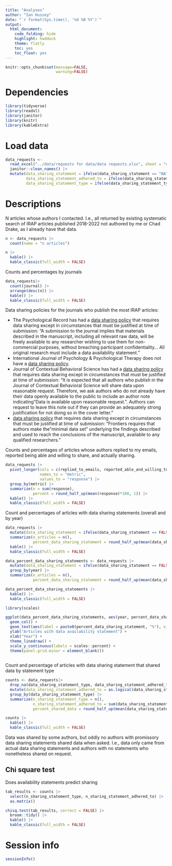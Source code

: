 ```yaml
---
title: "Analyses"
author: "Ian Hussey"
date: "`r format(Sys.time(), '%d %B %Y')`"
output:
  html_document:
    code_folding: hide
    highlight: haddock
    theme: flatly
    toc: yes
    toc_float: yes
---
```


```r
knitr::opts_chunk$set(message=FALSE,
                      warning=FALSE)
```

# Dependencies

```r

library(tidyverse)
library(readxl)
library(janitor)
library(knitr)
library(kableExtra)

```

# Load data

```r

data_requests <- 
  read_excel("../data/requests for data/data requests.xlsx", sheet = "contacted") |>
  janitor::clean_names() |>
  mutate(data_sharing_statement = ifelse(data_sharing_statement == "NA", NA, data_sharing_statement),
         data_sharing_statement_adhered_to = ifelse(data_sharing_statement_adhered_to == "NA", NA, data_sharing_statement_adhered_to),
         data_sharing_statement_type = ifelse(data_sharing_statement_type == "NA", NA, data_sharing_statement_type))

```

# Descriptions

N articles whose authors I contacted. I.e., all returned by existing systematic search of IRAP articles published 2018-2022 not authored by me or Chad Drake, as I already have that data.

```r

n <- data_requests |>
  count(name = "n articles")

n |>
  kable() |>
  kable_classic(full_width = FALSE)

```

Counts and percentages by journals

```r

data_requests|>
  count(journal) |>
  arrange(desc(n)) |>
  kable() |>
  kable_classic(full_width = FALSE)

```

Data sharing policies for the journals who publish the most IRAP articles:

- The Psychological Record has had a [data sharing policy](https://www.springer.com/journal/40732/submission-guidelines#Instructions%20for%20Authors_Research%20Data%20Policy%20and%20Data%20Availability%20Statements) that requires data sharing except in circumstances that must be justified at time of submission: "A submission to the journal implies that materials described in the manuscript, including all relevant raw data, will be freely available to any researcher wishing to use them for non-commercial purposes, without breaching participant confidentiality... All original research must include a data availability statement."
- International Journal of Psychology & Psychological Therapy	does not have a [data sharing policy](https://www.ijpsy.com/normas.html). 
- Journal of Contextual Behavioral Science has had a [data sharing policy](https://www.elsevier.com/journals/journal-of-contextual-behavioral-science/2212-1447/guide-for-authors) that requires data sharing except in circumstances that must be justified at time of submission: "It is expected that all authors who publish in the Journal of Contextual Behavioral Science will share data upon reasonable request. Therefore, we ask authors who do not already have their data openly available to the public to include an author note indicating "Data is available upon reasonable request.". Authors can request to leave this note out if they can provide an adequately strong justification for not doing so in the cover letter."
- [data sharing policy](https://www.frontiersin.org/guidelines/policies-and-publication-ethics) that requires data sharing except in circumstances that must be justified at time of submission: "Frontiers requires that authors make the "minimal data set" underlying the findings described and used to reach the conclusions of the manuscript, available to any qualified researchers."

Counts and percentages of articles whose authors replied to my emails, reported being able and willing to share, and actually sharing.

```r

data_requests |>
  pivot_longer(cols = c(replied_to_emails, reported_able_and_willing_to_share_data, shared_data),
               names_to = "metric",
               values_to = "response") |>
  group_by(metric) |>
  summarize(n = sum(response),
            percent = round_half_up(mean(response)*100, 1)) |>
  kable() |>
  kable_classic(full_width = FALSE)

```


Count and percentages of articles with data sharing statements (overall and by year)

```r

data_requests |>
  mutate(data_sharing_statement = ifelse(data_sharing_statement == FALSE, FALSE, TRUE)) |>
  summarize(n_articles = n(),
            percent_data_sharing_statement = round_half_up(mean(data_sharing_statement, na.rm = TRUE)*100, 1)) |>
  kable() |>
  kable_classic(full_width = FALSE)

data_percent_data_sharing_statements <- data_requests |>
  mutate(data_sharing_statement = ifelse(data_sharing_statement == FALSE, FALSE, TRUE)) |>
  group_by(year) |>
  summarize(n_articles = n(),
            percent_data_sharing_statement = round_half_up(mean(data_sharing_statement, na.rm = TRUE)*100, 1)) 

data_percent_data_sharing_statements |>
  kable() |>
  kable_classic(full_width = FALSE)

library(scales)

ggplot(data_percent_data_sharing_statements, aes(year, percent_data_sharing_statement/100)) +
  geom_col() + 
  geom_text(aes(label = paste0(percent_data_sharing_statement, "%"), vjust = -0.3)) +
  ylab("Articles with data availability statement") +
  xlab("Year") +
  theme_linedraw() +
  scale_y_continuous(labels = scales::percent) +
  theme(panel.grid.minor = element_blank())
  
```

Count and percentage of articles with data sharing statement that shared data by statement type

```r

counts <- data_requests|>
  drop_na(data_sharing_statement_type, data_sharing_statement_adhered_to) |>
  mutate(data_sharing_statement_adhered_to = as.logical(data_sharing_statement_adhered_to)) |>
  group_by(data_sharing_statement_type) |>
  summarize(n_sharing_statement_type = n(),
            n_sharing_statement_adhered_to = sum(data_sharing_statement_adhered_to, na.rm = TRUE),
            percent_shared_data = round_half_up(mean(data_sharing_statement_adhered_to, na.rm = TRUE)*100, 1)) 

counts |>
  kable() |>
  kable_classic(full_width = FALSE)

```

Data was shared by some authors, but oddly no authors with promissory data sharing statements shared data when asked. I.e., data only came from actual data sharing statements and authors with no statements who nonetheless shared on request.

## Chi square test

Does availability statements predict sharing

```r

tab_results <- counts |>
  select(n_sharing_statement_type, n_sharing_statement_adhered_to) |>
  as.matrix()

chisq.test(tab_results, correct = FALSE) |>
  broom::tidy() |>
  kable() |>
  kable_classic(full_width = FALSE)

```

# Session info

```r

sessionInfo()

```
